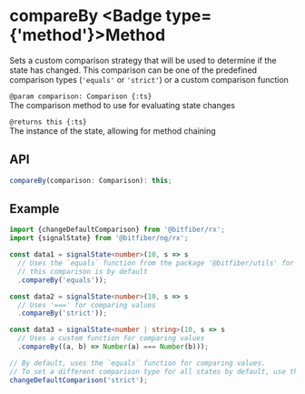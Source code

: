 
# compareBy <Badge type={'method'}>Method</Badge>

Sets a custom comparison strategy that will be used to determine if the state has changed.
This comparison can be one of the predefined comparison types (`'equals'` or `'strict'`)
or a custom comparison function

`@param comparison: Comparison {:ts}`  
The comparison method to use for evaluating state changes

`@returns this {:ts}`  
The instance of the state, allowing for method chaining

## API

```ts copy
compareBy(comparison: Comparison): this;
```

## Example

```ts copy
import {changeDefaultComparison} from '@bitfiber/rx';
import {signalState} from '@bitfiber/ng/rx';

const data1 = signalState<number>(10, s => s
  // Uses the `equals` function from the package '@bitfiber/utils' for comparing values
  // this comparison is by default
  .compareBy('equals'));

const data2 = signalState<number>(10, s => s
  // Uses '===' for comparing values
  .compareBy('strict'));

const data3 = signalState<number | string>(10, s => s
  // Uses a custom function for comparing values
  .compareBy((a, b) => Number(a) === Number(b)));

// By default, uses the `equals` function for comparing values.
// To set a different comparison type for all states by default, use this function
changeDefaultComparison('strict');
```
